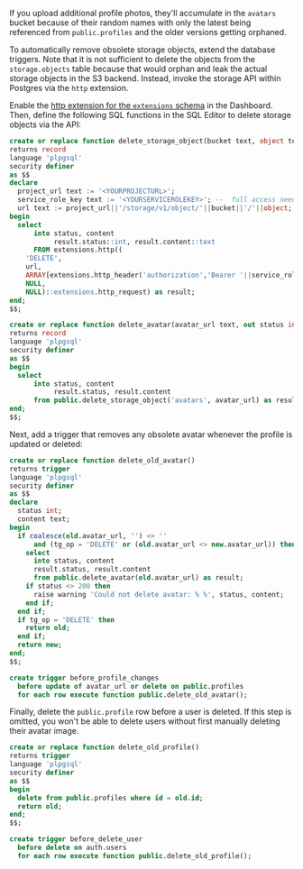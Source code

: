 If you upload additional profile photos, they'll accumulate
in the `avatars` bucket because of their random names with only the latest being referenced
from `public.profiles` and the older versions getting orphaned.

To automatically remove obsolete storage objects, extend the database
triggers. Note that it is not sufficient to delete the objects from the
`storage.objects` table because that would orphan and leak the actual storage objects in
the S3 backend. Instead, invoke the storage API within Postgres via the `http` extension.

Enable the [http extension for the `extensions` schema](https://supabase.com/dashboard/project/_/database/extensions) in the Dashboard.
Then, define the following SQL functions in the SQL Editor to delete
storage objects via the API:

```sql
create or replace function delete_storage_object(bucket text, object text, out status int, out content text)
returns record
language 'plpgsql'
security definer
as $$
declare
  project_url text := '<YOURPROJECTURL>';
  service_role_key text := '<YOURSERVICEROLEKEY>'; --  full access needed
  url text := project_url||'/storage/v1/object/'||bucket||'/'||object;
begin
  select
      into status, content
           result.status::int, result.content::text
      FROM extensions.http((
    'DELETE',
    url,
    ARRAY[extensions.http_header('authorization','Bearer '||service_role_key)],
    NULL,
    NULL)::extensions.http_request) as result;
end;
$$;

create or replace function delete_avatar(avatar_url text, out status int, out content text)
returns record
language 'plpgsql'
security definer
as $$
begin
  select
      into status, content
           result.status, result.content
      from public.delete_storage_object('avatars', avatar_url) as result;
end;
$$;

```

Next, add a trigger that removes any obsolete avatar whenever the
profile is updated or deleted:

```sql
create or replace function delete_old_avatar()
returns trigger
language 'plpgsql'
security definer
as $$
declare
  status int;
  content text;
begin
  if coalesce(old.avatar_url, '') <> ''
      and (tg_op = 'DELETE' or (old.avatar_url <> new.avatar_url)) then
    select
      into status, content
      result.status, result.content
      from public.delete_avatar(old.avatar_url) as result;
    if status <> 200 then
      raise warning 'Could not delete avatar: % %', status, content;
    end if;
  end if;
  if tg_op = 'DELETE' then
    return old;
  end if;
  return new;
end;
$$;

create trigger before_profile_changes
  before update of avatar_url or delete on public.profiles
  for each row execute function public.delete_old_avatar();

```

Finally, delete the `public.profile` row before a user is deleted.
If this step is omitted, you won't be able to delete users without
first manually deleting their avatar image.

```sql
create or replace function delete_old_profile()
returns trigger
language 'plpgsql'
security definer
as $$
begin
  delete from public.profiles where id = old.id;
  return old;
end;
$$;

create trigger before_delete_user
  before delete on auth.users
  for each row execute function public.delete_old_profile();

```
